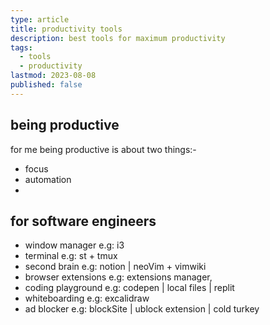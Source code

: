 ```yaml
---
type: article
title: productivity tools
description: best tools for maximum productivity
tags:
  - tools
  - productivity
lastmod: 2023-08-08
published: false
---
```


## being productive

for me being productive is about two things:-

- focus
- automation
-

## for software engineers

- window manager
  e.g: i3
- terminal
  e.g: st + tmux
- second brain
  e.g: notion | neoVim + vimwiki
- browser extensions
  e.g: extensions manager,
- coding playground
  e.g: codepen | local files | replit
- whiteboarding
  e.g: excalidraw
- ad blocker
  e.g: blockSite | ublock extension | cold turkey
